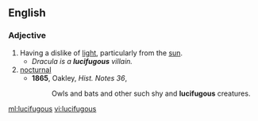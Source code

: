 ==English==

===Adjective===
{{en-adj}}

# Having a dislike of [[light]], particularly from the [[sun]].
#* ''Dracula is a '''lucifugous''' villain.''
# [[nocturnal]]
#* '''1865''', Oakley, ''Hist. Notes 36'',
#*: Owls and bats and other such shy and '''lucifugous''' creatures.

[[ml:lucifugous]]
[[vi:lucifugous]]